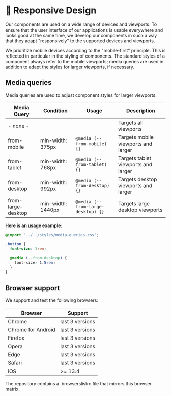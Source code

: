
<Meta title="Requirements/Responsive Design" />

# 📱 Responsive Design

Our components are used on a wide range of devices and viewports. To ensure that
the user interface of our applications is usable everywhere and looks good at
the same time, we develop our components in such a way that they adapt
"responsively" to the supported devices and viewports.

We prioritize mobile devices according to the "mobile-first" principle. This is
reflected in particular in the styling of components. The standard styles of a
component always refer to the mobile viewports; media queries are used in
addition to adapt the styles for larger viewports, if necessary.

## Media queries

Media queries are used to adjust component styles for larger viewports.

| Media Query        | Condition         | Usage                              | Description                          |
| ------------------ | ----------------- | ---------------------------------- | ------------------------------------ |
| - none -           |                   |                                    | Targets all viewports                |
| from-mobile        | min-width: 375px  | `@media (--from-mobile) {}`        | Targets mobile viewports and larger  |
| from-tablet        | min-width: 768px  | `@media (--from-tablet) {}`        | Targets tablet viewports and larger  |
| from-desktop       | min-width: 992px  | `@media (--from-desktop) {}`       | Targets desktop viewports and larger |
| from-large-desktop | min-width: 1440px | `@media (--from-large-desktop) {}` | Targets large desktop viewports      |

**Here is an usage example:**

```css
@import "../../styles/media-queries.css";

.button {
  font-size: 1rem;

  @media (--from-desktop) {
    font-size: 1.5rem;
  }
}
```

## Browser support

We support and test the following browsers:

| Browser            | Support         |
| ------------------ | --------------- |
| Chrome             | last 3 versions |
| Chrome for Android | last 3 versions |
| Firefox            | last 3 versions |
| Opera              | last 3 versions |
| Edge               | last 3 versions |
| Safari             | last 3 versions |
| iOS                | >= 13.4         |

The repository contains a .browserslistrc file that mirrors this browser matrix.
